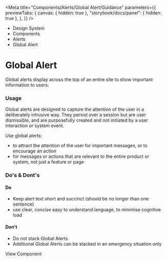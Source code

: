 
<Meta
	title="Components/Alerts/Global Alert/Guidance"
	parameters={{
		previewTabs: {
			canvas: { hidden: true },
			"storybook/docs/panel": { hidden: true },
		},
	}}
/>

<div className="act-docs-container">
	<Masthead />
	<main className="act-body">
		<div className="act-flex act-flex-light-purple">
			<div className="act-flex__container act-flex__container-padding-trim">
				<div className="act-flex__grid">
					<div className="act-flex__row">
						<div className="act-col__cw-12">
							<div className="act-box">
								<div className="act-breadcrumbs">
									<ul className="act-breadcrumbs__container">
										<li className="act-breadcrumbs__crumb act-h6">
											<LinkTo className="act-breadcrumbs__crumb__link" kind="about-about--page">
												Design System <i className="fa-solid fa-angle-right"></i>
											</LinkTo>
										</li>
										<li className="act-breadcrumbs__crumb act-h6">
											<LinkTo className="act-breadcrumbs__crumb__link" kind="components-overview--page">
												Components <i className="fa-solid fa-angle-right"></i>
											</LinkTo>
										</li>
										<li className="act-breadcrumbs__crumb act-h6">
											<LinkTo className="act-breadcrumbs__crumb__link" kind="components-alerts-overview--page">
												Alerts <i className="fa-solid fa-angle-right"></i>
											</LinkTo>
										</li>
										<li className="act-breadcrumbs__crumb act-h6">
											<LinkTo className="act-breadcrumbs__crumb__link" kind="components-alerts-global-alert-guidance--page">
												Global Alert <i className="fa-solid fa-angle-right"></i>
											</LinkTo>
										</li>
									</ul>
								</div>
								<h1>Global Alert</h1>
								<p>Global alerts display across the top of an entire site to show important information to users.</p>
							</div>
						</div>
					</div>
				</div>
			</div>
		</div>
		<div className="act-flex">
			<div className="act-flex__container">
				<div className="act-flex__grid">
					<div className="act-flex__row">
						<div className="act-col__cw-12">
							<div className="act-box">
								<h3>Usage</h3>
								<p>
									Global alerts are designed to capture the attention of the user in a deliberately intrusive way. They persist over a session but are user dismissible, and are
									purposefully created and not initiated by a user interaction or system event.
								</p>
								<p>Use global alerts:</p>
								<ul>
									<li>to attract the attention of the user for important messages, or to encourage an action</li>
									<li>for messages or actions that are relevant to the entire product or system, not just a feature or page</li>
								</ul>
							</div>
						</div>
					</div>
					<div className="act-flex__row">
						<div className="act-col__cw-12">
							<div className="act-box">
								<h3>Do's &amp; Dont's</h3>
								<h4>Do</h4>
								<ul>
									<li>Keep alert text short and succinct (should be no longer than one sentence)</li>
									<li>use clear, concise easy to understand language, to minimise cognitive load</li>
								</ul>
								<h4>Don't</h4>
								<ul>
									<li>Do not stack Global Alerts</li>
									<li>Additional Global Alerts can be stacked in an emergency situation only</li>
								</ul>
							</div>
						</div>
					</div>
					<div className="act-flex__row">
						<div className="act-col__cw-12">
							<div className="act-box">
								<LinkTo
									className="act-button act-button__primary act-button__default act-button__icon-left act-button__primary-undefined"
									kind="components-alerts-global-alert--global-alert"
								>
									View Component
									<i class="fa-solid fa-eye"></i>
								</LinkTo>
							</div>
						</div>
					</div>
				</div>
			</div>
		</div>
	</main>
	<footer className="act-footer">
		<AoC />
		<Footer />
	</footer>
</div>
